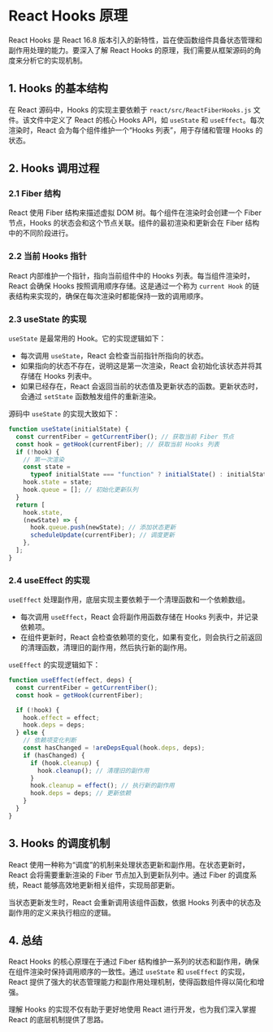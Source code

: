 # React Hooks 原理

React Hooks 是 React 16.8 版本引入的新特性，旨在使函数组件具备状态管理和副作用处理的能力。要深入了解 React Hooks 的原理，我们需要从框架源码的角度来分析它的实现机制。

## 1. Hooks 的基本结构

在 React 源码中，Hooks 的实现主要依赖于 `react/src/ReactFiberHooks.js` 文件。该文件中定义了 React 的核心 Hooks API，如 `useState` 和 `useEffect`。每次渲染时，React 会为每个组件维护一个“Hooks 列表”，用于存储和管理 Hooks 的状态。

## 2. Hooks 调用过程

### 2.1 Fiber 结构

React 使用 Fiber 结构来描述虚拟 DOM 树。每个组件在渲染时会创建一个 Fiber 节点，Hooks 的状态会和这个节点关联。组件的最初渲染和更新会在 Fiber 结构中的不同阶段进行。

### 2.2 当前 Hooks 指针

React 内部维护一个指针，指向当前组件中的 Hooks 列表。每当组件渲染时，React 会确保 Hooks 按照调用顺序存储。这是通过一个称为 `current Hook` 的链表结构来实现的，确保在每次渲染时都能保持一致的调用顺序。

### 2.3 useState 的实现

`useState` 是最常用的 Hook。它的实现逻辑如下：

- 每次调用 `useState`，React 会检查当前指针所指向的状态。
- 如果指向的状态不存在，说明这是第一次渲染，React 会初始化该状态并将其存储在 Hooks 列表中。
- 如果已经存在，React 会返回当前的状态值及更新状态的函数。更新状态时，会通过 `setState` 函数触发组件的重新渲染。

源码中 `useState` 的实现大致如下：

```javascript
function useState(initialState) {
  const currentFiber = getCurrentFiber(); // 获取当前 Fiber 节点
  const hook = getHook(currentFiber); // 获取当前 Hooks 列表
  if (!hook) {
    // 第一次渲染
    const state =
      typeof initialState === "function" ? initialState() : initialState;
    hook.state = state;
    hook.queue = []; // 初始化更新队列
  }
  return [
    hook.state,
    (newState) => {
      hook.queue.push(newState); // 添加状态更新
      scheduleUpdate(currentFiber); // 调度更新
    },
  ];
}
```

### 2.4 useEffect 的实现

`useEffect` 处理副作用，底层实现主要依赖于一个清理函数和一个依赖数组。

- 每次调用 `useEffect`，React 会将副作用函数存储在 Hooks 列表中，并记录依赖项。
- 在组件更新时，React 会检查依赖项的变化，如果有变化，则会执行之前返回的清理函数，清理旧的副作用，然后执行新的副作用。

`useEffect` 的实现逻辑如下：

```javascript
function useEffect(effect, deps) {
  const currentFiber = getCurrentFiber();
  const hook = getHook(currentFiber);

  if (!hook) {
    hook.effect = effect;
    hook.deps = deps;
  } else {
    // 依赖项变化判断
    const hasChanged = !areDepsEqual(hook.deps, deps);
    if (hasChanged) {
      if (hook.cleanup) {
        hook.cleanup(); // 清理旧的副作用
      }
      hook.cleanup = effect(); // 执行新的副作用
      hook.deps = deps; // 更新依赖
    }
  }
}
```

## 3. Hooks 的调度机制

React 使用一种称为“调度”的机制来处理状态更新和副作用。在状态更新时，React 会将需要重新渲染的 Fiber 节点加入到更新队列中。通过 Fiber 的调度系统，React 能够高效地更新相关组件，实现局部更新。

当状态更新发生时，React 会重新调用该组件函数，依据 Hooks 列表中的状态及副作用的定义来执行相应的逻辑。

## 4. 总结

React Hooks 的核心原理在于通过 Fiber 结构维护一系列的状态和副作用，确保在组件渲染时保持调用顺序的一致性。通过 `useState` 和 `useEffect` 的实现，React 提供了强大的状态管理能力和副作用处理机制，使得函数组件得以简化和增强。

理解 Hooks 的实现不仅有助于更好地使用 React 进行开发，也为我们深入掌握 React 的底层机制提供了思路。
